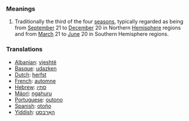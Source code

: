 ===Meanings===
# Traditionally the third of the four [[season]]s, typically regarded as being from [[September]] 21 to [[December]] 20 in Northern [[Hemisphere]] regions and from [[March]] 21 to [[June]] 20 in Southern Hemisphere regions.

===Translations===
*[[Albanian]]: [[vjeshtë]]
*[[Basque]]: [[udazken]]
*[[Dutch]]: [[herfst]]
*[[French]]: [[automne]]
*[[Hebrew]]: [[סתיו]]
*[[Mäori]]: [[ngahuru]]
*[[Portuguese]]: [[outono]]
*[[Spanish]]: [[otoño]]
*[[Yiddish]]: [[האַרבּסט]]